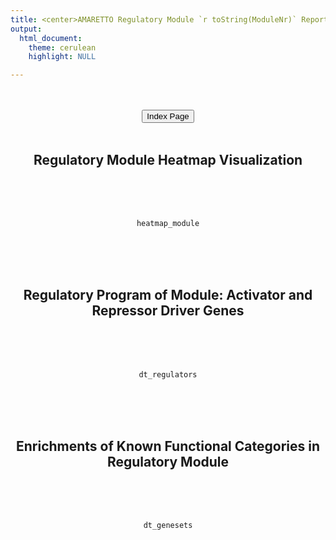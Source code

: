 ```yaml
---
title: <center>AMARETTO Regulatory Module `r toString(ModuleNr)` Report</center>
output: 
  html_document:
    theme: cerulean
    highlight: NULL

---
```

<center>
<br><br>
<a href="../index.html"><button type="button"  class="btn btn-primary">Index Page</button></a>
<br><br>

## Regulatory Module Heatmap Visualization
<br><br><br>
```r
heatmap_module
```
<br><br><br>

## Regulatory Program of Module: Activator and Repressor Driver Genes
<br><br><br>
```r
dt_regulators
```
<br><br><br>

## Enrichments of Known Functional Categories in Regulatory Module
<br><br><br>
```r
dt_genesets
```
<br><br><br>
</center>

